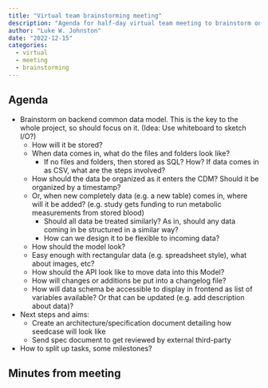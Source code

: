 ```yaml
---
title: "Virtual team brainstorming meeting"
description: "Agenda for half-day virtual team meeting to brainstorm on the project."
author: "Luke W. Johnston"
date: "2022-12-15"
categories:
  - virtual
  - meeting
  - brainstorming
---
```


## Agenda

-   Brainstorm on backend common data model. This is the key to the
    whole project, so should focus on it. (Idea: Use whiteboard to
    sketch I/O?)
    -   How will it be stored?
    -   When data comes in, what do the files and folders look like?
        -   If no files and folders, then stored as SQL? How? If data
            comes in as CSV, what are the steps involved?
    -   How should the data be organized as it enters the CDM? Should it
        be organized by a timestamp?
    -   Or, when new completely data (e.g. a new table) comes in, where
        will it be added? (e.g. study gets funding to run metabolic
        measurements from stored blood)
        -   Should all data be treated similarly? As in, should any data
            coming in be structured in a similar way?
        -   How can we design it to be flexible to incoming data?
    -   How should the model look?
    -   Easy enough with rectangular data (e.g. spreadsheet style), what
        about images, etc?
    -   How should the API look like to move data into this Model?
    -   How will changes or additions be put into a changelog file?
    -   How will data schema be accessible to display in frontend as
        list of variables available? Or that can be updated (e.g. add
        description about data)?
-   Next steps and aims:
    -   Create an architecture/specification document detailing how
        seedcase will look like
    -   Send spec document to get reviewed by external third-party
-   How to split up tasks, some milestones?

## Minutes from meeting
